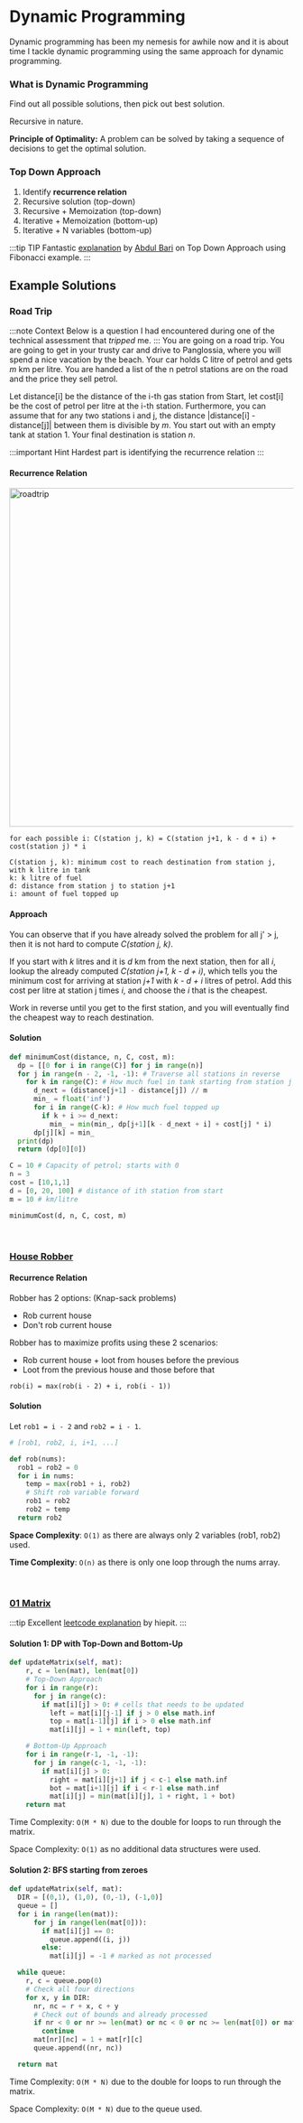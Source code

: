 # Dynamic Programming

Dynamic programming has been my nemesis for awhile now and it is about time I tackle dynamic programming
using the same approach for dynamic programming.

### What is Dynamic Programming

Find out all possible solutions, then pick out best solution.

Recursive in nature.

**Principle of Optimality:** A problem can be solved by taking a sequence of decisions to get the optimal solution.

### Top Down Approach

1. Identify **recurrence relation**
2. Recursive solution (top-down)
3. Recursive + Memoization (top-down)
4. Iterative + Memoization (bottom-up)
5. Iterative + N variables (bottom-up)

:::tip TIP
Fantastic [explanation](https://www.youtube.com/watch?v=5dRGRueKU3M) by [Abdul Bari](https://www.youtube.com/channel/UCZCFT11CWBi3MHNlGf019nw)
on Top Down Approach using Fibonacci example.
:::

## Example Solutions

### Road Trip

:::note Context
Below is a question I had encountered during one of the technical assessment that _tripped_ me.
:::
You are going on a road trip. You are going to get in your trusty car and drive to Panglossia, where
you will spend a nice vacation by the beach. Your car holds C litre of petrol and gets _m_ km per litre. You are handed a list of the n petrol stations
are on the road and the price they sell petrol.

Let distance[i] be the distance of the i-th gas station from Start, let cost[i] be the cost of petrol per litre
at the i-th station. Furthermore, you can assume that for any two stations i and j, the distance |distance[i] - distance[j]|
between them is divisible by _m_. You start out with an empty tank at station 1. Your final destination is station _n_.

:::important Hint
Hardest part is identifying the recurrence relation
:::

#### Recurrence Relation

<div style={{ textAlign: "center" }}>
  <img
    src="/shaokiat-blog/img/algo/dp-road-trip.png"
    alt="roadtrip"
    width="600"
  />
</div>

```
for each possible i: C(station j, k) = C(station j+1, k - d + i) + cost(station j) * i

C(station j, k): minimum cost to reach destination from station j, with k litre in tank
k: k litre of fuel
d: distance from station j to station j+1
i: amount of fuel topped up

```

#### Approach

You can observe that if you have already solved the problem for all j' > j, then it is not hard
to compute _C(station j, k)_.

If you start with _k_ litres and it is _d_ km from the next station, then for all _i_,
lookup the already computed _C(station j+1, k - d + i)_, which tells you the minimum cost for
arriving at station _j+1_ with _k - d + i_ litres of petrol. Add this cost per litre at station j times _i_,
and choose the _i_ that is the cheapest.

Work in reverse until you get to the first station, and you will eventually find the cheapest way
to reach destination.

#### Solution

```py
def minimumCost(distance, n, C, cost, m):
  dp = [[0 for i in range(C)] for j in range(n)]
  for j in range(n - 2, -1, -1): # Traverse all stations in reverse
    for k in range(C): # How much fuel in tank starting from station j
      d_next = (distance[j+1] - distance[j]) // m
      min_ = float('inf')
      for i in range(C-k): # How much fuel topped up
        if k + i >= d_next:
          min_ = min(min_, dp[j+1][k - d_next + i] + cost[j] * i)
      dp[j][k] = min_
  print(dp)
  return (dp[0][0])

C = 10 # Capacity of petrol; starts with 0
n = 3
cost = [10,1,1]
d = [0, 20, 100] # distance of ith station from start
m = 10 # km/litre

minimumCost(d, n, C, cost, m)
```

<br />

### [House Robber](https://leetcode.com/problems/house-robber/)

#### Recurrence Relation

Robber has 2 options: (Knap-sack problems)

- Rob current house
- Don't rob current house

Robber has to maximize profits using these 2 scenarios:

- Rob current house + loot from houses before the previous
- Loot from the previous house and those before that

```
rob(i) = max(rob(i - 2) + i, rob(i - 1))
```

#### Solution

Let `rob1 = i - 2` and `rob2 = i - 1`.

```py
# [rob1, rob2, i, i+1, ...]

def rob(nums):
  rob1 = rob2 = 0
  for i in nums:
    temp = max(rob1 + i, rob2)
    # Shift rob variable forward
    rob1 = rob2
    rob2 = temp
  return rob2
```

**Space Complexity**: `O(1)` as there are always only 2 variables (rob1, rob2) used.

**Time Complexity**: `O(n)` as there is only one loop through the nums array.

<br />

### [01 Matrix](https://leetcode.com/problems/01-matrix/)

:::tip
Excellent [leetcode explanation](<https://leetcode.com/problems/01-matrix/discuss/1369741/C%2B%2BJavaPython-BFS-DP-solutions-with-Picture-Clean-and-Concise-O(1)-Space>) by hiepit.
:::

#### Solution 1: DP with Top-Down and Bottom-Up

```py
def updateMatrix(self, mat):
    r, c = len(mat), len(mat[0])
    # Top-Down Approach
    for i in range(r):
      for j in range(c):
        if mat[i][j] > 0: # cells that needs to be updated
          left = mat[i][j-1] if j > 0 else math.inf
          top = mat[i-1][j] if i > 0 else math.inf
          mat[i][j] = 1 + min(left, top)

    # Bottom-Up Approach
    for i in range(r-1, -1, -1):
      for j in range(c-1, -1, -1):
        if mat[i][j] > 0:
          right = mat[i][j+1] if j < c-1 else math.inf
          bot = mat[i+1][j] if i < r-1 else math.inf
          mat[i][j] = min(mat[i][j], 1 + right, 1 + bot)
    return mat
```

Time Complexity: `O(M * N)` due to the double for loops to run through the matrix.

Space Complexity: `O(1)` as no additional data structures were used.

#### Solution 2: BFS starting from zeroes

```py
def updateMatrix(self, mat):
  DIR = [(0,1), (1,0), (0,-1), (-1,0)]
  queue = []
  for i in range(len(mat)):
      for j in range(len(mat[0])):
        if mat[i][j] == 0:
          queue.append((i, j))
        else:
          mat[i][j] = -1 # marked as not processed

  while queue:
    r, c = queue.pop(0)
    # Check all four directions
    for x, y in DIR:
      nr, nc = r + x, c + y
      # Check out of bounds and already processed
      if nr < 0 or nr >= len(mat) or nc < 0 or nc >= len(mat[0]) or mat[nr][nc] != -1:
        continue
      mat[nr][nc] = 1 + mat[r][c]
      queue.append((nr, nc))

  return mat
```

Time Complexity: `O(M * N)` due to the double for loops to run through the matrix.

Space Complexity: `O(M * N)` due to the queue used.

